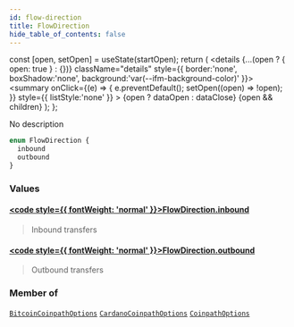 ```yaml
---
id: flow-direction
title: FlowDirection
hide_table_of_contents: false
---
```







  const [open, setOpen] = useState(startOpen);
  return (
    <details {...(open ? { open: true } : {})} className="details" style={{ border:'none', boxShadow:'none', background:'var(--ifm-background-color)' }}>
      <summary
        onClick={(e) => {
          e.preventDefault();
          setOpen((open) => !open);
        }}
        style={{ listStyle:'none' }}
      >
      {open ? dataOpen : dataClose}
      </summary>
      {open && children}
    </details>
  );
};








No description


```graphql
enum FlowDirection {
  inbound
  outbound
}
```




### Values

#### [<code style={{ fontWeight: 'normal' }}>FlowDirection.<b>inbound</b></code>](#)  
> 
> 
> Inbound transfers
> 

#### [<code style={{ fontWeight: 'normal' }}>FlowDirection.<b>outbound</b></code>](#)  
> 
> 
> Outbound transfers
> 



### Member of

[`BitcoinCoinpathOptions`](/docs/graphql-reference/inputs/bitcoin-coinpath-options)  <Badge class="secondary" text="input"/><Bullet />[`CardanoCoinpathOptions`](/docs/graphql-reference/inputs/cardano-coinpath-options)  <Badge class="secondary" text="input"/><Bullet />[`CoinpathOptions`](/docs/graphql-reference/inputs/coinpath-options)  <Badge class="secondary" text="input"/>

